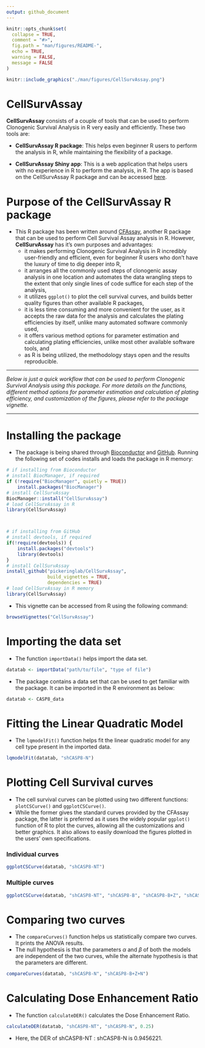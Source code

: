 ```yaml
---
output: github_document
---
```


<!-- README.md is generated from README.Rmd. Please edit that file -->

```r
knitr::opts_chunk$set(
  collapse = TRUE,
  comment = "#>",
  fig.path = "man/figures/README-",
  echo = TRUE,
  warning = FALSE,
  message = FALSE
)
```

```r
knitr::include_graphics("./man/figures/CellSurvAssay.png")
```

# CellSurvAssay

<!-- badges: start -->
<!-- badges: end -->

**CellSurvAssay** consists of a couple of tools that can be used to perform Clonogenic Survival Analysis in R very easily and efficiently. These two tools are:

* **CellSurvAssay R package**: This helps even beginner R users to perform the analysis in R, while maintaining the flexibility of a package. 

* **CellSurvAssay Shiny app**: This is a web application that helps users with no experience in R to perform the analysis, in R. The app is based on the CellSurvAssay R package and can be accessed [here](https://pickeringlab.shinyapps.io/CellSurvAssay-App). 

# Purpose of the CellSurvAssay R package

* This R package has been written around [CFAssay](https://bioconductor.org/packages/release/bioc/html/CFAssay.html), another R package that can be used to perform Cell Survival Assay analysis in R. However, **CellSurvAssay** has it's own purposes and advantages:
    + it makes performing Clonogenic Survival Analysis in R incredibly user-friendly and efficient, even for beginner R users who don't have the luxury of time to dig deeper into R,
    + it arranges all the commonly used steps of clonogenic assay analysis in one location and automates the data wrangling steps to the extent that only single lines of code suffice for each step of the analysis,
    + it utilizes `ggplot()` to plot the cell survival curves, and builds better quality figures than other available R packages,
    + it is less time consuming and more convenient for the user, as it accepts the raw data for the analysis and calculates the plating efficiencies by itself, unlike many automated software commonly used,
    + it offers various method options for parameter estimation and calculating plating efficiencies, unlike most other available software tools, and
    + as R is being utilized, the methodology stays open and the results reproducible.

***

*Below is just a quick workflow that can be used to perform Clonogenic Survival Analysis using this package. For more details on the functions, different method options for parameter estimation and calculation of plating efficiency, and customization of the figures, please refer to the package vignette.*

***

# Installing the package

* The package is being shared through [Bioconductor](https://www.bioconductor.org/) and [GitHub](https://github.com/). Running the following set of codes installs and loads the package in R memory: 
```r
# if installing from Bioconductor
# install BiocManager, if required
if (!require("BiocManager", quietly = TRUE))
    install.packages("BiocManager")
# install CellSurvAssay
BiocManager::install("CellSurvAssay")
# load CellSurvAssay in R
library(CellSurvAssay) 



# if installing from GitHub
# install devtools, if required
if(!require(devtools)) {
    install.packages("devtools")
    library(devtools)
}
# install CellSurvAssay
install_github("pickeringlab/CellSurvAssay", 
               build_vignettes = TRUE,
               dependencies = TRUE)
# load CellSurvAssay in R memory
library(CellSurvAssay)  
```

* This vignette can be accessed from R using the following command:

```r
browseVignettes("CellSurvAssay")
```

# Importing the data set

* The function `importData()` helps import the data set. 

```r
datatab <- importData("path/to/file", "type of file")
```

* The package contains a data set that can be used to get familiar with the package. It can be imported in the R environment as below:

```r
datatab <- CASP8_data
```

# Fitting the Linear Quadratic Model

* The `lqmodelFit()` function helps fit the linear quadratic model for any cell type present in the imported data.

```r
lqmodelFit(datatab, "shCASP8-N")
```

# Plotting Cell Survival curves

* The cell survival curves can be plotted using two different functions: `plotCSCurve()` and `ggplotCSCurve()`.
* While the former gives the standard curves provided by the CFAssay package, the latter is preferred as it uses the widely popular `ggplot()` function of R to plot the curves, allowing all the customizations and better graphics. It also allows to easily download the figures plotted in the users' own specifications.

### Individual curves

```r
ggplotCSCurve(datatab, "shCASP8-NT")
```

### Multiple curves

```r
ggplotCSCurve(datatab, "shCASP8-NT", "shCASP8-B", "shCASP8-B+Z", "shCASP8-B+Z+N")
```

# Comparing two curves

* The `compareCurves()` function helps us statistically compare two curves. It prints the ANOVA results.
* The null hypothesis is that the parameters $\alpha$ and $\beta$ of both the models are independent of the two curves, while the alternate hypothesis is that the parameters are different.

```r
compareCurves(datatab, "shCASP8-N", "shCASP8-B+Z+N")
```

# Calculating Dose Enhancement Ratio

* The function `calculateDER()` calculates the Dose Enhancement Ratio.

```r
calculateDER(datatab, "shCASP8-NT", "shCASP8-N", 0.25)
```

* Here, the DER of shCASP8-NT : shCASP8-N is 0.9456221.

